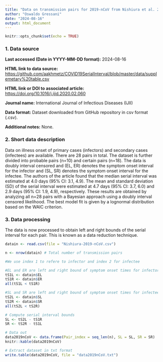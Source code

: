 ```yaml
---
title: "Data on transmission pairs for 2019-nCoV from Nishiura et al. 2020"
author: "Oswaldo Gressani"
date: "2024-08-16"
output: html_document
---
```


```r
knitr::opts_chunk$set(echo = TRUE)
```

### 1. Data source

**Last accessed (Date in YYYY-MM-DD format):** 2024-08-16 

**HTML link to data source:** <https://github.com/aakhmetz/COVID19SerialInterval/blob/master/data/supplemetary%20table.csv>

**HTML link or DOI to associated article:** <https://doi.org/10.1016/j.ijid.2020.02.060>

**Journal name:** International Journal of Infectious Diseases (IJII)

**Data format:** Dataset downloaded from GitHub repository in csv format (.csv).

**Additional notes:** None. 


### 2. Short data description

Data on illness onset of primary cases (infectors) and secondary cases (infectees) are available. There are 28 pairs in total. The dataset is further divided into probable pairs (n=10) and certain pairs (n=18). The data is doubly interval censored and (EL, ER) denotes the symptom onset interval for the infector and (SL, SR) denotes the symptom onset interval for the infectee. The authors of the article found that the median serial interval was estimated at 4.0 days (95% CI: 3.1, 4.9). The mean and standard deviation (SD) of the serial interval were estimated at 4.7 days (95% CI: 3.7, 6.0) and 2.9 days (95% CI: 1.9, 4.9), respectively. These results are obtained by analyzing all n=28 pairs with a Bayesian approach using a doubly interval censored likelihood. The best model fit is given by a lognormal distribution based on the WAIC criterion.


### 3. Data processing

The data is now processed to obtain left and right bounds of the serial interval for each pair. This is known as a data reduction technique.

```r
datain <- read.csv(file = "Nishiura-2019-nCoV.csv")

n <- nrow(datain) # Total number of transmission pairs

#We use index 1 to refere to infector and index 2 for infectee

#EL and ER are left and right bound of symptom onset times for infector
tS1L <- datain$EL
tS1R <- datain$ER
all(tS1L < tS1R)

#SL and SR are left and right bound of symptom onset times for infectee
tS2L <- datain$SL
tS2R <- datain$SR
all(tS2L < tS2R)

# Compute serial interval bounds
SL <- tS2L - tS1R
SR <- tS2R - tS1L

# Data out
data2019nCoV <- data.frame(Pair_index = seq_len(n), SL = SL, SR = SR)
knitr::kable(data2019nCoV)

# Extract dataset in txt format
write.table(data2019nCoV, file = "data2019nCoV.txt")
```




